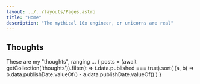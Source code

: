 ```yaml
---
layout: ../../layouts/Pages.astro
title: "Home"
description: "The mythical 10x engineer, or unicorns are real"
---
```


## Thoughts

These are my "thoughts", ranging ... { posts = (await
getCollection('thoughts')).filter(t => t.data.published === true).sort( (a, b)
=> b.data.publishDate.valueOf() - a.data.publishDate.valueOf() ) }
